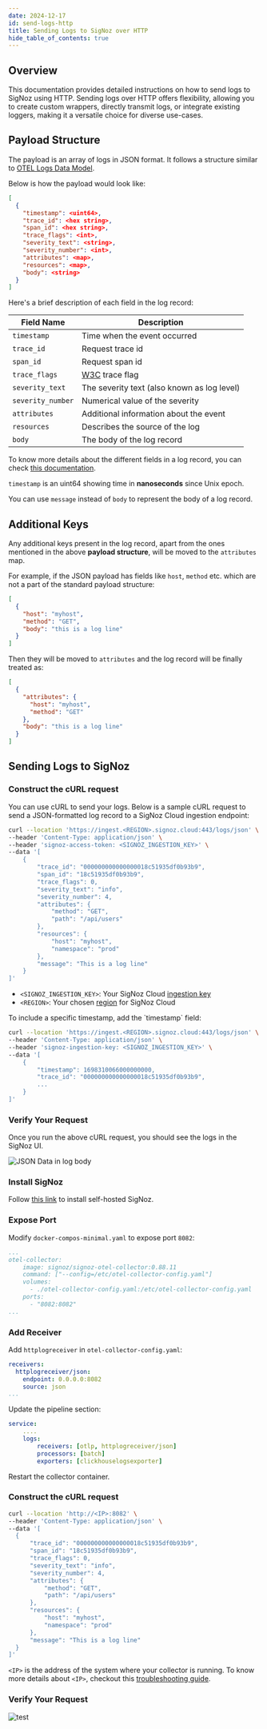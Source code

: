 ```yaml
---
date: 2024-12-17
id: send-logs-http
title: Sending Logs to SigNoz over HTTP
hide_table_of_contents: true
---
```


## Overview

This documentation provides detailed instructions on how to send logs to SigNoz using HTTP. Sending logs over HTTP offers flexibility, allowing you to create 
custom wrappers, directly transmit logs, or integrate existing loggers, making it a versatile choice for diverse use-cases.

## Payload Structure

The payload is an array of logs in JSON format. It follows a structure similar to [OTEL Logs Data Model](https://opentelemetry.io/docs/specs/otel/logs/data-model/).

Below is how the payload would look like:
```json
[
  {
    "timestamp": <uint64>,
    "trace_id": <hex string>,
    "span_id": <hex string>,
    "trace_flags": <int>,
    "severity_text": <string>,
    "severity_number": <int>,
    "attributes": <map>,
    "resources": <map>,
    "body": <string>
  }
]
```

Here's a brief description of each field in the log record:

| Field Name     | Description                            |
|----------------|----------------------------------------|
| `timestamp`    | Time when the event occurred           |
| `trace_id`     | Request trace id                       |
| `span_id`      | Request span id                        |
| `trace_flags`  | [W3C](https://www.w3.org/TR/trace-context/#trace-flags) trace flag |
| `severity_text`| The severity text (also known as log level) |
| `severity_number`| Numerical value of the severity      |
| `attributes`   | Additional information about the event |
| `resources`    | Describes the source of the log        |
| `body`         | The body of the log record             |

To know more details about the different fields in a log record, you can check [this documentation](https://opentelemetry.io/docs/specs/otel/logs/data-model/#log-and-event-record-definition).

<Admonition type="info">

`timestamp` is an uint64 showing time in **nanoseconds** since Unix epoch.

You can use `message` instead of `body` to represent the body of a log record.

</Admonition>

## Additional Keys

Any additional keys present in the log record, apart from the ones mentioned in the above **payload structure**, will be moved to the `attributes` map.

For example, if the JSON payload has fields like `host`, `method` etc. which are not a part of the standard payload structure:

```json
[
  {
    "host": "myhost",
    "method": "GET",
    "body": "this is a log line"
  }
]
```

Then they will be moved to `attributes` and the log record will be finally treated as:

```json
[
  {
    "attributes": {
      "host": "myhost",
      "method": "GET"
    },
    "body": "this is a log line"
  }
]
```

## Sending Logs to SigNoz

<Tabs entityName="plans">

<TabItem value="signoz-cloud" label="SigNoz Cloud" default>

### Construct the cURL request

You can use cURL to send your logs. Below is a sample cURL request to send a JSON-formatted log record to a SigNoz Cloud ingestion endpoint:

```bash
curl --location 'https://ingest.<REGION>.signoz.cloud:443/logs/json' \
--header 'Content-Type: application/json' \
--header 'signoz-access-token: <SIGNOZ_INGESTION_KEY>' \
--data '[
    {
        "trace_id": "000000000000000018c51935df0b93b9",
        "span_id": "18c51935df0b93b9",
        "trace_flags": 0,
        "severity_text": "info",
        "severity_number": 4,
        "attributes": {
            "method": "GET",
            "path": "/api/users"
        },
        "resources": {
            "host": "myhost",
            "namespace": "prod"
        },
        "message": "This is a log line"
    }
]'
```

- `<SIGNOZ_INGESTION_KEY>`: Your SigNoz Cloud [ingestion key](https://signoz.io/docs/ingestion/signoz-cloud/keys/)
- `<REGION>`: Your chosen [region](https://signoz.io/docs/ingestion/signoz-cloud/overview/#endpoint) for SigNoz Cloud

<Admonition>
To include a specific timestamp, add the `timestamp` field:

```bash
curl --location 'https://ingest.<REGION>.signoz.cloud:443/logs/json' \
--header 'Content-Type: application/json' \
--header 'signoz-ingestion-key: <SIGNOZ_INGESTION_KEY>' \
--data '[
    {
        "timestamp": 1698310066000000000,
        "trace_id": "000000000000000018c51935df0b93b9",
        ...
    }
]'
```

</Admonition>

### Verify Your Request

Once you run the above cURL request, you should see the logs in the SigNoz UI.

![JSON Data in log body](/img/logs/http-log.webp)

</TabItem>

<TabItem value="self-hosted" label="Self-Host">

### Install SigNoz

Follow [this link](https://signoz.io/docs/install/) to install self-hosted SigNoz.

### Expose Port

Modify `docker-compos-minimal.yaml` to expose port `8082`:

```yaml:/deploy/docker/clickhouse-setup/docker-compose-minimal.yaml {7}
...
otel-collector:
    image: signoz/signoz-otel-collector:0.88.11
    command: ["--config=/etc/otel-collector-config.yaml"]
    volumes:
      - ./otel-collector-config.yaml:/etc/otel-collector-config.yaml
    ports:
      - "8082:8082"
...
```

### Add Receiver

Add `httplogreceiver` in `otel-collector-config.yaml`:

```yaml:/deploy/docker/clickhouse-setup/otel-collector-config.yaml {2-4}
receivers:
  httplogreceiver/json:
    endpoint: 0.0.0.0:8082
    source: json
...
```

Update the pipeline section:

```yaml:/deploy/docker/clickhouse-setup/otel-collector-config.yaml {4}
service:
    ....
    logs:
        receivers: [otlp, httplogreceiver/json]
        processors: [batch]
        exporters: [clickhouselogsexporter]
```

Restart the collector container.

### Construct the cURL request

```bash
curl --location 'http://<IP>:8082' \
--header 'Content-Type: application/json' \
--data '[
  {
      "trace_id": "000000000000000018c51935df0b93b9",
      "span_id": "18c51935df0b93b9",
      "trace_flags": 0,
      "severity_text": "info",
      "severity_number": 4,
      "attributes": {
          "method": "GET",
          "path": "/api/users"
      },
      "resources": {
          "host": "myhost",
          "namespace": "prod"
      },
      "message": "This is a log line"
  }
]'
```

`<IP>` is the address of the system where your collector is running. To know more details about `<IP>`, checkout this [troubleshooting guide](https://signoz.io/docs/install/troubleshooting/#signoz-otel-collector-address-grid).

### Verify Your Request

![test](/img/logs/http-log.webp)

</TabItem>

</Tabs>
